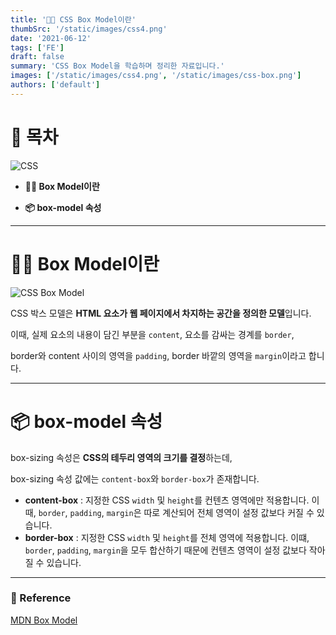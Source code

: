 ```yaml
---
title: '👷🏻 CSS Box Model이란'
thumbSrc: '/static/images/css4.png'
date: '2021-06-12'
tags: ['FE']
draft: false
summary: 'CSS Box Model을 학습하며 정리한 자료입니다.'
images: ['/static/images/css4.png', '/static/images/css-box.png']
authors: ['default']
---
```


# 📌 목차

![CSS](/static/images/css4.png)

- **💁🏻 Box Model이란**

- **📦 box-model 속성**

---

# 💁🏻 Box Model이란

![CSS Box Model](/static/images/css-box.png)

CSS 박스 모델은 **HTML 요소가 웹 페이지에서 차지하는 공간을 정의한 모델**입니다.

이때, 실제 요소의 내용이 담긴 부분을 `content`, 요소를 감싸는 경계를 `border`,

border와 content 사이의 영역을 `padding`, border 바깥의 영역을 `margin`이라고 합니다.

---

# 📦 box-model 속성

box-sizing 속성은 **CSS의 테두리 영역의 크기를 결정**하는데,

box-sizing 속성 값에는 `content-box`와 `border-box`가 존재합니다.

- **content-box** : 지정한 CSS `width` 및 `height`를 컨텐츠 영역에만 적용합니다. 이때, `border`, `padding`, `margin`은 따로 계산되어 전체 영역이 설정 값보다 커질 수 있습니다.
- **border-box** : 지정한 CSS `width` 및 `height`를 전체 영역에 적용합니다. 이떄, `border`, `padding`, `margin`을 모두 합산하기 때문에 컨텐츠 영역이 설정 값보다 작아질 수 있습니다.

---

### 🔗 Reference

[MDN Box Model](https://developer.mozilla.org/ko/docs/Learn/CSS/Building_blocks/The_box_model)
